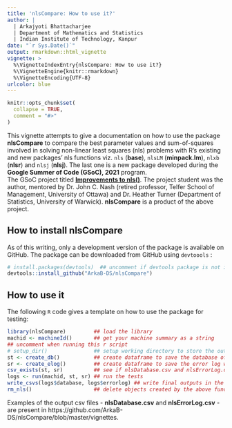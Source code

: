 ```yaml
---
title: 'nlsCompare: How to use it?'
author: |
  | Arkajyoti Bhattacharjee
  | Department of Mathematics and Statistics
  | Indian Institute of Technology, Kanpur
date: "`r Sys.Date()`"
output: rmarkdown::html_vignette
vignette: >
  %\VignetteIndexEntry{nlsCompare: How to use it?}
  %\VignetteEngine{knitr::rmarkdown}
  %\VignetteEncoding{UTF-8}
urlcolor: blue
---
```


```r
knitr::opts_chunk$set(
  collapse = TRUE,
  comment = "#>"
)
```

This vignette attempts to give a documentation on how to use the package **nlsCompare** to compare the best parameter values and sum-of-squares involved in solving non-linear least squares (nls) problems with R's existing and new packages' nls functions viz. `nls` (**base**), `nlsLM` (**minpack.lm**), `nlxb` (**nlsr**) and `nlsj` (**nlsj**). The last one is a new package developed during the **Google Summer of Code (GSoC), 2021** program.  
The GSoC project titled [**Improvements to nls()**](https://gitlab.com/nashjc/improvenls). The project student was the author, mentored by Dr. John C. Nash (retired professor, Telfer School of Management, University of Ottawa) and Dr. Heather Turner (Department of Statistics, University of Warwick). **nlsCompare** is a product of the above project.

## How to install nlsCompare

As of this writing, only a development version of the package is available on GitHub. The package can be downloaded from GitHub using `devtoools` :
```r
# install.packages(devtools)  ## uncomment if devtools package is not installed
devtools::install_github("ArkaB-DS/nlsCompare")
```

## How to use it

The following `R` code gives a template on how to use the package for testing:

```r
library(nlsCompare)         ## load the library
machid <- machineId()       ## get your machine summary as a string 
## uncomment when running this r script
# setup_dir()               ## setup working directory to store the outputs
st <- create_db()           ## create dataframe to save the database of problems 
sr <- create_elog()         ## create dataframe to save the error log while solving the problems
csv_exists(st, sr)          ## see if nlsDatabase.csv and nlsErrorLog.csv already exists in the directory
logs <- run(machid, st, sr) ## run the tests
write_csvs(logs$database, logs$errorlog) ## write final outputs in the csv files created
rm_nls()                    ## delete objects created by the above functions 
```

Examples of the output csv files - **nlsDatabase.csv** and **nlsErrorLog.csv** - are present in https://github.com/ArkaB-DS/nlsCompare/blob/master/vignettes.














